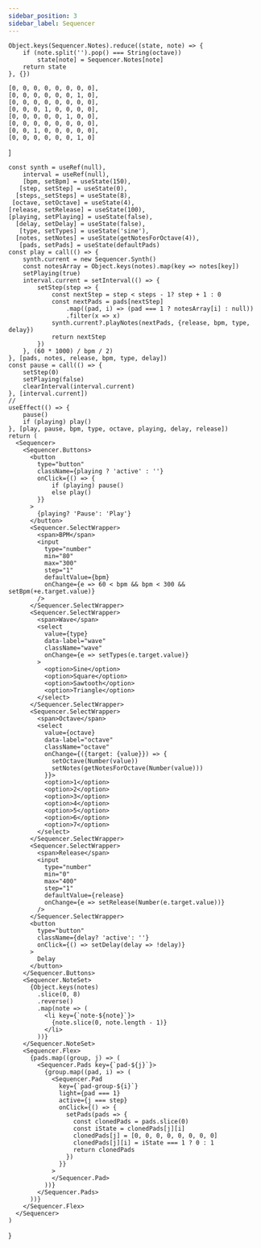 ---
sidebar_position: 3
sidebar_label: Sequencer
---


    Object.keys(Sequencer.Notes).reduce((state, note) => {
        if (note.split('').pop() === String(octave))
            state[note] = Sequencer.Notes[note]
        return state
    }, {})

    [0, 0, 0, 0, 0, 0, 0, 0],
    [0, 0, 0, 0, 0, 0, 1, 0],
    [0, 0, 0, 0, 0, 0, 0, 0],
    [0, 0, 0, 1, 0, 0, 0, 0],
    [0, 0, 0, 0, 0, 1, 0, 0],
    [0, 0, 0, 0, 0, 0, 0, 0],
    [0, 0, 1, 0, 0, 0, 0, 0],
    [0, 0, 0, 0, 0, 0, 1, 0]
]

    const synth = useRef(null),
        interval = useRef(null),
        [bpm, setBpm] = useState(150),
       [step, setStep] = useState(0),
      [steps,_setSteps] = useState(8),
     [octave, setOctave] = useState(4),
    [release, setRelease] = useState(100),
    [playing, setPlaying] = useState(false),
      [delay, setDelay] = useState(false),
       [type, setTypes] = useState('sine'),
      [notes, setNotes] = useState(getNotesForOctave(4)),
       [pads, setPads] = useState(defaultPads)
    const play = call(() => {
        synth.current = new Sequencer.Synth()
        const notesArray = Object.keys(notes).map(key => notes[key])
        setPlaying(true)
        interval.current = setInterval(() => {
            setStep(step => {
                const nextStep = step < steps - 1? step + 1 : 0
                const nextPads = pads[nextStep]
                    .map((pad, i) => (pad === 1 ? notesArray[i] : null))
                    .filter(x => x)
                synth.current?.playNotes(nextPads, {release, bpm, type, delay})
                return nextStep
            })
        }, (60 * 1000) / bpm / 2)
    }, [pads, notes, release, bpm, type, delay])
    const pause = call(() => {
        setStep(0)
        setPlaying(false)
        clearInterval(interval.current)
    }, [interval.current])
    //
    useEffect(() => {
        pause()
        if (playing) play()
    }, [play, pause, bpm, type, octave, playing, delay, release])
    return (
      <Sequencer>
        <Sequencer.Buttons>
          <button
            type="button"
            className={playing ? 'active' : ''}
            onClick={() => {
                if (playing) pause()
                else play()
            }}
          >
            {playing? 'Pause': 'Play'}
          </button>
          <Sequencer.SelectWrapper>
            <span>BPM</span>
            <input
              type="number"
              min="80"
              max="300"
              step="1"
              defaultValue={bpm}
              onChange={e => 60 < bpm && bpm < 300 && setBpm(+e.target.value)}
            />
          </Sequencer.SelectWrapper>
          <Sequencer.SelectWrapper>
            <span>Wave</span>
            <select
              value={type}
              data-label="wave"
              className="wave"
              onChange={e => setTypes(e.target.value)}
            >
              <option>Sine</option>
              <option>Square</option>
              <option>Sawtooth</option>
              <option>Triangle</option>
            </select>
          </Sequencer.SelectWrapper>
          <Sequencer.SelectWrapper>
            <span>Octave</span>
            <select
              value={octave}
              data-label="octave"
              className="octave"
              onChange={({target: {value}}) => {
                setOctave(Number(value))
                setNotes(getNotesForOctave(Number(value)))
              }}>
              <option>1</option>
              <option>2</option>
              <option>3</option>
              <option>4</option>
              <option>5</option>
              <option>6</option>
              <option>7</option>
            </select>
          </Sequencer.SelectWrapper>
          <Sequencer.SelectWrapper>
            <span>Release</span>
            <input
              type="number"
              min="0"
              max="400"
              step="1"
              defaultValue={release}
              onChange={e => setRelease(Number(e.target.value))}
            />
          </Sequencer.SelectWrapper>
          <button
            type="button"
            className={delay? 'active': ''}
            onClick={() => setDelay(delay => !delay)}
          >
            Delay
          </button>
        </Sequencer.Buttons>
        <Sequencer.NoteSet>
          {Object.keys(notes)
            .slice(0, 8)
            .reverse()
            .map(note => (
              <li key={`note-${note}`}>
                {note.slice(0, note.length - 1)}
              </li>
            ))}
        </Sequencer.NoteSet>
        <Sequencer.Flex>
          {pads.map((group, j) => (
            <Sequencer.Pads key={`pad-${j}`}>
              {group.map((pad, i) => (
                <Sequencer.Pad
                  key={`pad-group-${i}`}
                  light={pad === 1}
                  active={j === step}
                  onClick={() => {
                    setPads(pads => {
                      const clonedPads = pads.slice(0)
                      const iState = clonedPads[j][i]
                      clonedPads[j] = [0, 0, 0, 0, 0, 0, 0, 0]
                      clonedPads[j][i] = iState === 1 ? 0 : 1
                      return clonedPads
                    })
                  }}
                >
                </Sequencer.Pad>
              ))}
            </Sequencer.Pads>
          ))}
        </Sequencer.Flex>
      </Sequencer>
    )
}

